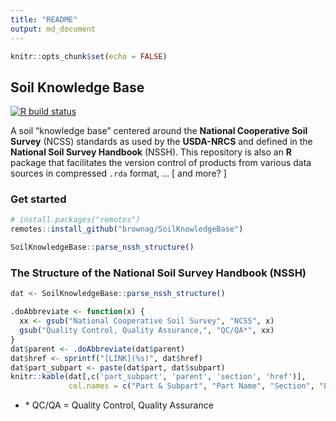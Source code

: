```yaml
---
title: "README"
output: md_document
---
```


```r
knitr::opts_chunk$set(echo = FALSE)
```

## Soil Knowledge Base

[![R build status](https://github.com/brownag/SoilKnowledgeBase/workflows/R-CMD-check/badge.svg)](https://github.com/brownag/SoilKnowledgeBase/actions)

A soil "knowledge base" centered around the **National Cooperative Soil Survey** (NCSS) standards as used by the **USDA-NRCS** and defined in the **National Soil Survey Handbook** (NSSH). This repository is also an **R** package that facilitates the version control of products from various data sources in compressed `.rda` format, ... [ and more? ]

### Get started
```r
# install.packages("remotes")
remotes::install_github("brownag/SoilKnowledgeBase")

SoilKnowledgeBase::parse_nssh_structure()
```

### The Structure of the National Soil Survey Handbook (NSSH)

```r
dat <- SoilKnowledgeBase::parse_nssh_structure()

.doAbbreviate <- function(x) {
  xx <- gsub("National Cooperative Soil Survey", "NCSS", x)
  gsub("Quality Control, Quality Assurance,", "QC/QA*", xx)
}
dat$parent <- .doAbbreviate(dat$parent)
dat$href <- sprintf("[LINK](%s)", dat$href)
dat$part_subpart <- paste(dat$part, dat$subpart)
knitr::kable(dat[,c('part_subpart', 'parent', 'section', 'href')],
             col.names = c("Part & Subpart", "Part Name", "Section", "Link"))
``` 

 - \* QC/QA = Quality Control, Quality Assurance